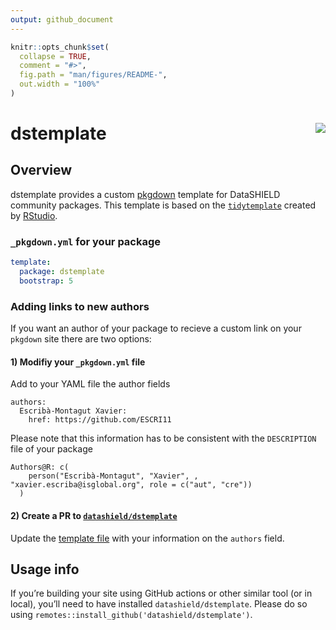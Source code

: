 ```yaml
---
output: github_document
---
```


<!-- README.md is generated from README.Rmd. Please edit this file -->

```r
knitr::opts_chunk$set(
  collapse = TRUE,
  comment = "#>",
  fig.path = "man/figures/README-",
  out.width = "100%"
)
```

# dstemplate <img src="man/figures/logo.png" align="right" />

## Overview

dstemplate provides a custom [pkgdown](https://pkgdown.r-lib.org) template for DataSHIELD community packages. This template is based on the [`tidytemplate`](https://tidytemplate.tidyverse.org/) created by [RStudio](https://www.rstudio.com/).

### `_pkgdown.yml` for your package

```yaml
template:
  package: dstemplate
  bootstrap: 5
```

### Adding links to new authors

If you want an author of your package to recieve a custom link on your `pkgdown` site there are two options:

#### 1) Modifiy your `_pkgdown.yml` file

Add to your YAML file the author fields

```
authors:
  Escribà-Montagut Xavier:
    href: https://github.com/ESCRI11
```

Please note that this information has to be consistent with the `DESCRIPTION` file of your package

```
Authors@R: c(
    person("Escribà-Montagut", "Xavier", , "xavier.escriba@isglobal.org", role = c("aut", "cre"))
  )
```

#### 2) Create a PR to [`datashield/dstemplate`](https://github.com/datashield/dstemplate)

Update the [template file](https://github.com/datashield/dstemplate/inst/pkgdown/BS5/_pkgdown.yml) with your information on the `authors` field.

## Usage info
If you’re building your site using GitHub actions or other similar tool (or in local), you’ll need to have installed `datashield/dstemplate`. Please do so using `remotes::install_github('datashield/dstemplate')`.
